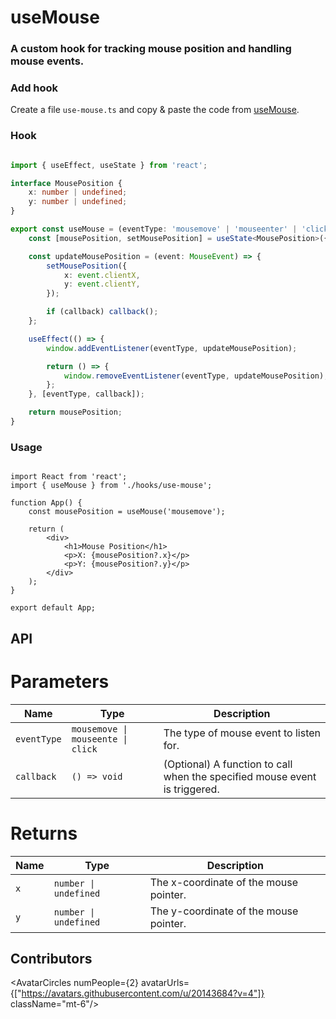 
# useMouse

<h3 className="mt-4 text-xl font-normal text-gray-400">A custom hook for tracking mouse position and handling mouse events.</h3>

### Add hook

Create a file `use-mouse.ts` and copy & paste the code from [useMouse](/hooks/use-mouse#hook).

### Hook

```ts copy

import { useEffect, useState } from 'react';

interface MousePosition {
    x: number | undefined;
    y: number | undefined;
}

export const useMouse = (eventType: 'mousemove' | 'mouseenter' | 'click', callback?: () => void): MousePosition => {
    const [mousePosition, setMousePosition] = useState<MousePosition>({ x: undefined, y: undefined });

    const updateMousePosition = (event: MouseEvent) => {
        setMousePosition({
            x: event.clientX,
            y: event.clientY,
        });

        if (callback) callback();
    };

    useEffect(() => {
        window.addEventListener(eventType, updateMousePosition);

        return () => {
            window.removeEventListener(eventType, updateMousePosition);
        };
    }, [eventType, callback]);

    return mousePosition;
}


```

### Usage

```tsx {3,6} copy

import React from 'react';
import { useMouse } from './hooks/use-mouse';

function App() {
    const mousePosition = useMouse('mousemove');

    return (
        <div>
            <h1>Mouse Position</h1>
            <p>X: {mousePosition?.x}</p>
            <p>Y: {mousePosition?.y}</p>
        </div>
    );
}

export default App;

```

## API

<h1 className='text-xl font-medium mt-6'>Parameters</h1>

| Name       | Type                                         | Description                                                                 |
| ---------- | -------------------------------------------- | --------------------------------------------------------------------------- |
| `eventType`| `mousemove \| mouseente \| click`                           | The type of mouse event to listen for.                                      |
| `callback` | `() => void`                                  | (Optional) A function to call when the specified mouse event is triggered.  |

<h1 className='text-xl font-medium mt-6'>Returns</h1>

| Name | Type                | Description                                      |
| ---- | ------------------- | ------------------------------------------------ |
| `x`  | `number \| undefined` | The x-coordinate of the mouse pointer.           |
| `y`  | `number \| undefined` | The y-coordinate of the mouse pointer.           |


## Contributors

<AvatarCircles numPeople={2} avatarUrls={["https://avatars.githubusercontent.com/u/20143684?v=4"]}  className="mt-6"/>